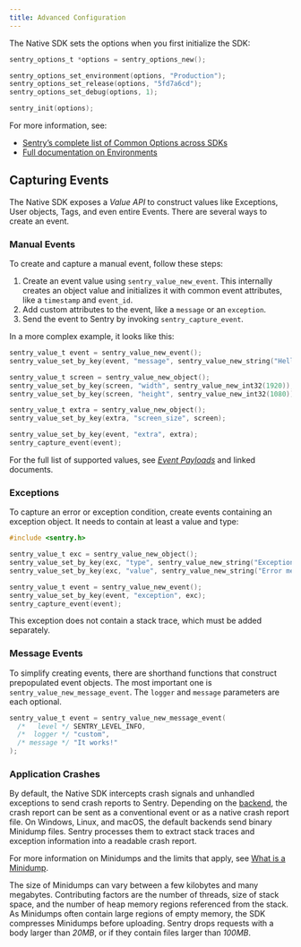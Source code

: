```yaml
---
title: Advanced Configuration
---
```


The Native SDK sets the options when you first initialize the SDK:

```c
sentry_options_t *options = sentry_options_new();

sentry_options_set_environment(options, "Production");
sentry_options_set_release(options, "5fd7a6cd");
sentry_options_set_debug(options, 1);

sentry_init(options);
```

For more information, see:

- [Sentry’s complete list of Common Options across SDKs](/error-reporting/configuration/)
- [Full documentation on Environments](/enriching-error-data/environments/)

## Capturing Events

The Native SDK exposes a _Value API_ to construct values like Exceptions, User
objects, Tags, and even entire Events. There are several ways to create an
event.

### Manual Events

To create and capture a manual event, follow these steps:

1. Create an event value using `sentry_value_new_event`. This internally
   creates an object value and initializes it with common event attributes, like
   a `timestamp` and `event_id`.
2. Add custom attributes to the event, like a `message` or an `exception`.
3. Send the event to Sentry by invoking `sentry_capture_event`.

In a more complex example, it looks like this:

```c
sentry_value_t event = sentry_value_new_event();
sentry_value_set_by_key(event, "message", sentry_value_new_string("Hello!"));

sentry_value_t screen = sentry_value_new_object();
sentry_value_set_by_key(screen, "width", sentry_value_new_int32(1920));
sentry_value_set_by_key(screen, "height", sentry_value_new_int32(1080));

sentry_value_t extra = sentry_value_new_object();
sentry_value_set_by_key(extra, "screen_size", screen);

sentry_value_set_by_key(event, "extra", extra);
sentry_capture_event(event);
```

For the full list of supported values, see [_Event Payloads_](https://develop.sentry.dev/sdk/event-payloads/) and linked
documents.

### Exceptions

To capture an error or exception condition, create events containing an
exception object. It needs to contain at least a value and type:

```c
#include <sentry.h>

sentry_value_t exc = sentry_value_new_object();
sentry_value_set_by_key(exc, "type", sentry_value_new_string("Exception"));
sentry_value_set_by_key(exc, "value", sentry_value_new_string("Error message."));

sentry_value_t event = sentry_value_new_event();
sentry_value_set_by_key(event, "exception", exc);
sentry_capture_event(event);
```

This exception does not contain a stack trace, which must be added separately.

### Message Events

To simplify creating events, there are shorthand functions that construct
prepopulated event objects. The most important one is
`sentry_value_new_message_event`. The `logger` and `message` parameters are each
optional.

```c
sentry_value_t event = sentry_value_new_message_event(
  /*   level */ SENTRY_LEVEL_INFO,
  /*  logger */ "custom",
  /* message */ "It works!"
);
```

### Application Crashes

By default, the Native SDK intercepts crash signals and unhandled exceptions to
send crash reports to Sentry. Depending on the [backend](#integrations), the
crash report can be sent as a conventional event or as a native crash report
file. On Windows, Linux, and macOS, the default backends send binary Minidump
files. Sentry processes them to extract stack traces and exception information
into a readable crash report.

For more information on Minidumps and the limits that apply, see
[What is a Minidump](/platforms/native/minidumps#what-is-a-minidump).

<Alert level="warning" title="Size Limits"><markdown>

The size of Minidumps can vary between a few kilobytes and many megabytes.
Contributing factors are the number of threads, size of stack space, and the
number of heap memory regions referenced from the stack. As Minidumps often
contain large regions of empty memory, the SDK compresses Minidumps before
uploading. Sentry drops requests with a body larger than _20MB_, or if they
contain files larger than _100MB_.

</markdown></Alert>

